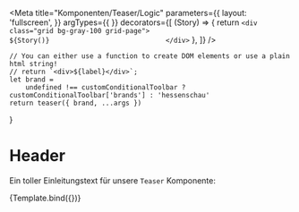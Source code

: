 

<Meta   title="Komponenten/Teaser/Logic"
        parameters={{
            layout: 'fullscreen',
        }}
        argTypes={{
        }} 
        decorators={[
            (Story) => {
                return `<div class="grid bg-gray-100 grid-page">                               
                            ${Story()}                            
                        </div>`
            },
        ]}
        />

    // You can either use a function to create DOM elements or use a plain html string!
    // return `<div>${label}</div>`;
    let brand =
        undefined !== customConditionalToolbar ? customConditionalToolbar['brands'] : 'hessenschau'
    return teaser({ brand, ...args })
}

# Header

Ein toller Einleitungstext für unsere `Teaser` Komponente:

<Preview withToolbar>
    <Story  name="logic" args={index_site}>
        {Template.bind({})} 
    </Story> 
</Preview>
